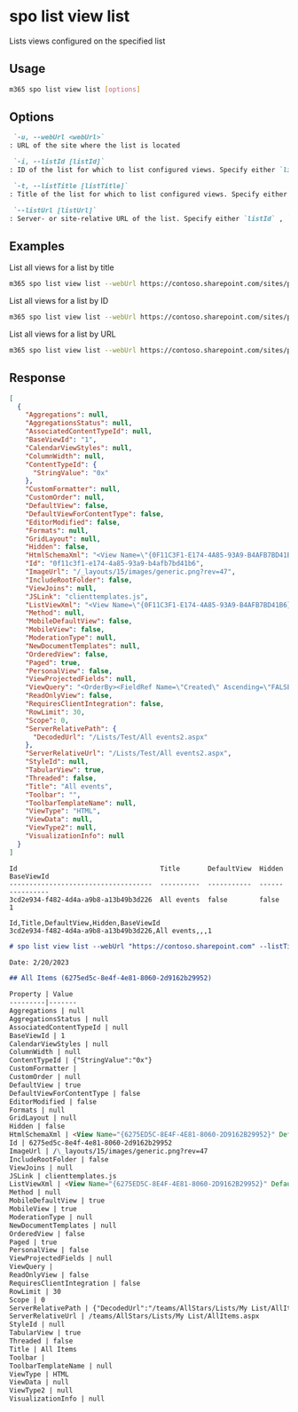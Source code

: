 
# spo list view list

Lists views configured on the specified list

## Usage

```sh
m365 spo list view list [options]
```

## Options

```md defintion-list
 `-u, --webUrl <webUrl>`
: URL of the site where the list is located

 `-i, --listId [listId]`
: ID of the list for which to list configured views. Specify either `listId`, `listTitle`, or `listUrl`.

 `-t, --listTitle [listTitle]`
: Title of the list for which to list configured views. Specify either `listId`, `listTitle`, or `listUrl`.

 `--listUrl [listUrl]`
: Server- or site-relative URL of the list. Specify either `listId` , `listTitle` or `listUrl`.
```

<Global />

## Examples

List all views for a list by title

```sh
m365 spo list view list --webUrl https://contoso.sharepoint.com/sites/project-x --listTitle Documents
```

List all views for a list by ID

```sh
m365 spo list view list --webUrl https://contoso.sharepoint.com/sites/project-x --listId 0cd891ef-afce-4e55-b836-fce03286cccf
```

List all views for a list by URL

```sh
m365 spo list view list --webUrl https://contoso.sharepoint.com/sites/project-x --listUrl '/sites/project-x/lists/Events'
```

## Response

<Tabs>
  <TabItem value="json" label="JSON">

  ```json
  [
    {
      "Aggregations": null,
      "AggregationsStatus": null,
      "AssociatedContentTypeId": null,
      "BaseViewId": "1",
      "CalendarViewStyles": null,
      "ColumnWidth": null,
      "ContentTypeId": {
        "StringValue": "0x"
      },
      "CustomFormatter": null,
      "CustomOrder": null,
      "DefaultView": false,
      "DefaultViewForContentType": false,
      "EditorModified": false,
      "Formats": null,
      "GridLayout": null,
      "Hidden": false,
      "HtmlSchemaXml": "<View Name=\"{0F11C3F1-E174-4A85-93A9-B4AFB7BD41B6}\" Type=\"HTML\" DisplayName=\"All events\" Url=\"/Lists/Test/All events2.aspx\" Level=\"1\" BaseViewID=\"1\" ContentTypeID=\"0x\" ImageUrl=\"/_layouts/15/images/generic.png?rev=47\"><ViewFields><FieldRef Name=\"Title\" /></ViewFields><Query><OrderBy><FieldRef Name=\"Created\" Ascending=\"FALSE\" /></OrderBy><Where><Eq><FieldRef Name=\"TextFieldName\" /><Value Type=\"Text\">Field value</Value></Eq></Where></Query><RowLimit Paged=\"TRUE\">30</RowLimit><XslLink Default=\"TRUE\">main.xsl</XslLink><JSLink>clienttemplates.js</JSLink><Toolbar Type=\"Standard\" /><ParameterBindings><ParameterBinding Name=\"NoAnnouncements\" Location=\"Resource(wss,noXinviewofY_LIST)\" /><ParameterBinding Name=\"NoAnnouncementsHowTo\" Location=\"Resource(wss,noXinviewofY_DEFAULT)\" /></ParameterBindings></View>",
      "Id": "0f11c3f1-e174-4a85-93a9-b4afb7bd41b6",
      "ImageUrl": "/_layouts/15/images/generic.png?rev=47",
      "IncludeRootFolder": false,
      "ViewJoins": null,
      "JSLink": "clienttemplates.js",
      "ListViewXml": "<View Name=\"{0F11C3F1-E174-4A85-93A9-B4AFB7BD41B6}\" Type=\"HTML\" DisplayName=\"All events\" Url=\"/Lists/Test/All events2.aspx\" Level=\"1\" BaseViewID=\"1\" ContentTypeID=\"0x\" ImageUrl=\"/_layouts/15/images/generic.png?rev=47\" ><Query><OrderBy><FieldRef Name=\"Created\" Ascending=\"FALSE\" /></OrderBy><Where><Eq><FieldRef Name=\"TextFieldName\" /><Value Type=\"Text\">Field value</Value></Eq></Where></Query><ViewFields><FieldRef Name=\"Title\" /></ViewFields><RowLimit Paged=\"TRUE\">30</RowLimit><JSLink>clienttemplates.js</JSLink><XslLink Default=\"TRUE\">main.xsl</XslLink><Toolbar Type=\"Standard\"/></View>",
      "Method": null,
      "MobileDefaultView": false,
      "MobileView": false,
      "ModerationType": null,
      "NewDocumentTemplates": null,
      "OrderedView": false,
      "Paged": true,
      "PersonalView": false,
      "ViewProjectedFields": null,
      "ViewQuery": "<OrderBy><FieldRef Name=\"Created\" Ascending=\"FALSE\" /></OrderBy><Where><Eq><FieldRef Name=\"TextFieldName\" /><Value Type=\"Text\">Field value</Value></Eq></Where>",
      "ReadOnlyView": false,
      "RequiresClientIntegration": false,
      "RowLimit": 30,
      "Scope": 0,
      "ServerRelativePath": {
        "DecodedUrl": "/Lists/Test/All events2.aspx"
      },
      "ServerRelativeUrl": "/Lists/Test/All events2.aspx",
      "StyleId": null,
      "TabularView": true,
      "Threaded": false,
      "Title": "All events",
      "Toolbar": "",
      "ToolbarTemplateName": null,
      "ViewType": "HTML",
      "ViewData": null,
      "ViewType2": null,
      "VisualizationInfo": null
    }
  ]
  ```

  </TabItem>
  <TabItem value="text" label="Text">

  ```text
  Id                                    Title       DefaultView  Hidden  BaseViewId
  ------------------------------------  ----------  -----------  ------  ----------
  3cd2e934-f482-4d4a-a9b8-a13b49b3d226  All events  false        false   1
  ```

  </TabItem>
  <TabItem value="csv" label="CSV">

  ```csv
  Id,Title,DefaultView,Hidden,BaseViewId
  3cd2e934-f482-4d4a-a9b8-a13b49b3d226,All events,,,1
  ```

  </TabItem>
  <TabItem value="md" label="Markdown">

  ```md
  # spo list view list --webUrl "https://contoso.sharepoint.com" --listTitle "My List"

  Date: 2/20/2023

  ## All Items (6275ed5c-8e4f-4e81-8060-2d9162b29952)

  Property | Value
  ---------|-------
  Aggregations | null
  AggregationsStatus | null
  AssociatedContentTypeId | null
  BaseViewId | 1
  CalendarViewStyles | null
  ColumnWidth | null
  ContentTypeId | {"StringValue":"0x"}
  CustomFormatter |
  CustomOrder | null
  DefaultView | true
  DefaultViewForContentType | false
  EditorModified | false
  Formats | null
  GridLayout | null
  Hidden | false
  HtmlSchemaXml | <View Name="{6275ED5C-8E4F-4E81-8060-2D9162B29952}" DefaultView="TRUE" MobileView="TRUE" MobileDefaultView="TRUE" Type="HTML" DisplayName="All Items" Url="/teams/AllStars/Lists/My List/AllItems.aspx" Level="1" BaseViewID="1" ContentTypeID="0x" ImageUrl="/\_layouts/15/images/generic.png?rev=47"><Query /><ViewFields><FieldRef Name="LinkTitle" /><FieldRef Name="FieldName1" /></ViewFields><Toolbar Type="Standard" /><CustomFormatter /><XslLink Default="TRUE">main.xsl</XslLink><JSLink>clienttemplates.js</JSLink><RowLimit Paged="TRUE">30</RowLimit><ParameterBindings><ParameterBinding Name="NoAnnouncements" Location="Resource(wss,noXinviewofY\_LIST)" /><ParameterBinding Name="NoAnnouncementsHowTo" Location="Resource(wss,noXinviewofY\_DEFAULT)" /></ParameterBindings></View>
  Id | 6275ed5c-8e4f-4e81-8060-2d9162b29952
  ImageUrl | /\_layouts/15/images/generic.png?rev=47
  IncludeRootFolder | false
  ViewJoins | null
  JSLink | clienttemplates.js
  ListViewXml | <View Name="{6275ED5C-8E4F-4E81-8060-2D9162B29952}" DefaultView="TRUE" MobileView="TRUE" MobileDefaultView="TRUE" Type="HTML" DisplayName="All Items" Url="/teams/AllStars/Lists/My List/AllItems.aspx" Level="1" BaseViewID="1" ContentTypeID="0x" ImageUrl="/\_layouts/15/images/generic.png?rev=47" ><Query /><ViewFields><FieldRef Name="LinkTitle" /><FieldRef Name="FieldName1" /></ViewFields><RowLimit Paged="TRUE">30</RowLimit><JSLink>clienttemplates.js</JSLink><XslLink Default="TRUE">main.xsl</XslLink><CustomFormatter /><Toolbar Type="Standard"/></View>
  Method | null
  MobileDefaultView | true
  MobileView | true
  ModerationType | null
  NewDocumentTemplates | null
  OrderedView | false
  Paged | true
  PersonalView | false
  ViewProjectedFields | null
  ViewQuery |
  ReadOnlyView | false
  RequiresClientIntegration | false
  RowLimit | 30
  Scope | 0
  ServerRelativePath | {"DecodedUrl":"/teams/AllStars/Lists/My List/AllItems.aspx"}
  ServerRelativeUrl | /teams/AllStars/Lists/My List/AllItems.aspx
  StyleId | null
  TabularView | true
  Threaded | false
  Title | All Items
  Toolbar |
  ToolbarTemplateName | null
  ViewType | HTML
  ViewData | null
  ViewType2 | null
  VisualizationInfo | null
  ```

  </TabItem>
</Tabs>
